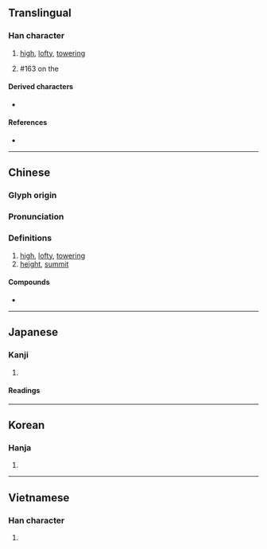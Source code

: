 {{character info/new}}
==Translingual==

===Han character===
{{Han char|rn=46|rad=山|as=08|sn=11|four=22214|canj=UOG|ids=⿱山隹}}

# [[high]], [[lofty]], [[towering]]
# {{surname|lang=zh|dot=,}} #163 on the ''{{w|Baijiaxing}}''

====Derived characters====
* {{l|zh|催}}

====References====
* {{Han ref|kx=0314.060|dkj=08178|dj=0614.230|hdz=10780.170|uh=5D14|ud=23828|bh=B15A|bd=45402}}

----

==Chinese==
{{zh-forms}}

===Glyph origin===
{{Han etym}}

===Pronunciation===
{{zh-pron
|m=cuī,Cuī
|m-s=
|c=ceoi1
|c-t=
|g=
|h=pfs=
|j=
|mb=chó
|md=
|mn=chhui
|mn-t=
|w=
|x=
|mc=y
|oc=y
|ma=|ma2=
|cat=a,pn
}}

===Definitions===
{{zh-hanzi}}

# [[high]], [[lofty]], [[towering]]
# [[height]], [[summit]]

====Compounds====
* {{zh-l|崔嵬}}

----

==Japanese==

===Kanji===
{{ja-kanji|grade=|rs=山08}}

# {{defn|lang=ja|sort=山08}}

====Readings====
{{ja-readings
|goon=さい
|kanon=さい
}}

----

==Korean==

===Hanja===
{{ko-hanja|hangeul=최|rv=choe|mr=ch'oe|y=choy}}

# {{defn|lang=ko|sort=山08}}

----

==Vietnamese==

===Han character===
{{vi-hantu|[[thôi]], [[thoi]], [[thòi]]|rs=山08}}

# {{defn|lang=vi|sort=山08}}